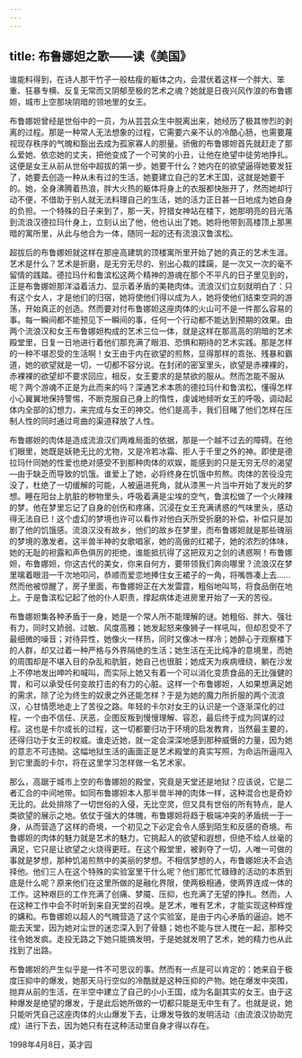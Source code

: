 ```yaml
---
---
---
```

title: 布鲁娜妲之歌——读《美国》
---




谁能料得到，在诗人那干竹子一般枯瘦的躯体之内，会潜伏着这样一个胖大、笨重、狂暴专横、反复无常而又阴郁至极的艺术之魂？她就是日夜兴风作浪的布鲁娜妲，城市上空那块阴暗的领地里的女王。

布鲁娜妲曾经是世俗中的一员，为从芸芸众生中脱离出来，她经历了极其惨烈的剥离的过程。那是一种常人无法想象的过程，它需要六亲不认的冷酷心肠，也需要蔑视现存秩序的气魄和豁出去成为孤家寡人的胆量。骄傲的布鲁娜妲首先就赶走了那么爱她、依恋她的丈夫，把他变成了一个可笑的小丑，让他在绝望中徒劳地挣扎。这便是女王从前从世俗中超拔的第一步。她要干什么？她内在的欲望逼得她要发狂了，她要去创造一种从未有过的生活，她要建立自己的艺术王国，这就是她要干的。她，全身沸腾着热浪，胖大火热的躯体将身上的衣服都快胀开了，然而她却行动不便，不借助于别人就无法料理自己的生活，她的活力正日甚一日地成为她自身的负担。一个特殊的日子来到了，那一天，狩猎女神站在楼下，她那明亮的目光落到流浪汉德拉玛什身上，立刻认出了他，他也认出了她。她将他带到高楼顶上那黑暗的寓所里，从此与他合为一体，随同一起的还有流浪汉鲁滨松。

超拔后的布鲁娜妲就这样在那座高建筑的顶楼寓所里开始了她的真正的艺术生涯。艺术是什么？艺术是折磨，是无穷无尽的、别出心裁的蹂躏，是一次又一次的毫不留情的践踏。德拉玛什和鲁滨松这两个精神的游魂在那个不平凡的日子里见到的，正是布鲁娜妲那洋溢着活力、显示着矛盾的美艳肉体。流浪汉们立刻就明白了：只有这个女人，才是他们的归宿，她将使他们得以成为人，她将使他们结束空洞的游荡，开始真正的创造。然而要对付布鲁娜妲这座肉体的火山可不是一件那么容易的事。每一瞬间都不能预见下一瞬间的事，任何一个行动都不能达到预期的效果。由两个流浪汉和女王布鲁娜妲构成的艺术三位一体，就是这样在那高高的阴暗的艺术殿堂里，日复一日地进行着他们那充满了眼泪、恐惧和期待的艺术实践。那是怎样的一种不堪忍受的生活啊！女王由于内在欲望的煎熬，显得那样的乖张、残暴和霸道，她的欲望就是一切，一切都不容分说。在封闭的密室里头，欲望是赤裸裸的，赤裸裸的欲望却不要求回应，相反，女王要求的是禁欲的服从。然而怎能不服从呢？两个游魂不正是为此而来的吗？深通艺术本质的德拉玛什和鲁滨松，懂得怎样小心翼翼地保持警惕，不断克服自己身上的惰性，虔诚地倾听女王的呼吸，调动起体内全部的幻想力，来完成与女王的神交。他们是高手，我们目睹了他们怎样在压制人性的同时通过弯曲的渠道释放了人性。

布鲁娜妲的肉体是造成流浪汉们两难局面的依据，那是一个越不过去的障碍。在他们眼里，她既是妖艳无比的尤物，又是冷若冰霜、拒人于千里之外的神。即使是德拉玛什同她的性爱也绝对感受不到那种肉体的欢娱，能感到的只是无穷无尽的渴望—由于缺乏而导致的饥饿。谁爱上了她，必将终身在饥饿中煎熬。肉体的苦役没完没了，杜绝了一切缓解的可能，人被逼进死角，就从漆黑一片当中开始了发光的梦想。睡在阳台上肮脏的秽物里头，呼吸着满是尘埃的空气，鲁滨松做了一个火辣辣的梦。他在梦里忘记了自身的创伤和疼痛，沉浸在女王充满诱惑的气味里头，感动得无法自已！这个虚幻的梦境也许可以看作对他白天所受折磨的补偿，补偿只是加剧了他的饥饿感。流浪汉没有故乡，他们的故乡在梦里，而布鲁娜妲就是那些瑰丽的梦境的激发者。这半兽半神的女歌唱家，她的高傲的红裙子，她的浓烈的体味，她的无耻的袒露和声色俱厉的拒绝，谁能抵抗得了这把双刃之剑的诱惑啊！布鲁娜妲，布鲁娜妲，你这古代的美女，你来自何方，要带领我们奔向哪里？流浪汉在梦里噙着眼泪一千次地叩问，恭顺而爱恋地捧住女王裙子的一角，将嘴唇凑上去……然而他被惊醒了，房子里面，布鲁娜妲正在大发雷霆，粗俗地叫骂，将食品倒在地上。于是鲁滨松记起了他的仆人职责，撑起病体走进房里开始了一天的苦役。

布鲁娜妲集各种矛盾于一身，她是一个常人所不能理解的谜。她粗俗、胖大、强壮有力，同时又娇弱、过敏、风度高雅；她发起怒来像狮子一样吼叫，但却忍受不了最细微的噪音；对待异性，她像火一样热，同时又像冰一样冷；她醉心于观察楼下的人群，却又过着一种严格与外界隔绝的生活；她生活在无比纯净的意境里，而她的周围却是不堪入目的杂乱和肮脏，她自己也很脏；她成天为疾病缠绕，躺在沙发上不停地发出呻吟和喊叫，而实际上她又有着一个可以消化变质食品的无比强健的胃，和可以承受任何变故打击的有力的心脏。这样一个布鲁娜妲，人如果想满足她的需求，除了沦为终生的奴隶之外还能怎样？于是为她的魔力所折服的两个流浪汉，心甘情愿地走上了苦役之路。年轻的卡尔对女王的认识是一个逐渐深化的过程，一个由不信任、厌恶，企图反叛到慢慢理解、容忍，最后终于成为同谋的过程。这也是卡尔成长的过程，这一切都要归功于环境的启发教育，当然最主要的，还得归功于女王的权威。谁走近她，就一定会深深地感到那种威慑的力量，因为她的意志不可违拗。这幅地狱生活的画面正是艺术殿堂的真实写照，为命运所逼闯入到它里面的卡尔，将在这里学习怎样做一名艺术家。

那么，高踞于城市上空的布鲁娜妲的殿堂，究竟是天堂还是地狱？应该说，它是二者汇合的中间地带。如同布鲁娜妲本人那半兽半神的肉体一样，这种混合也是奇妙无比的。此处排除了一切世俗的入侵，无比空灵，但又具有世俗的所有特点，是人类欲望的展示之地。依仗于强大的体魄，布鲁娜妲将趋于极端冲突的矛盾统一于一身，从而营造了这样的奇境，一个初见之下必定会令人感到陌生和反感的奇境。布鲁娜妲的肉体的魅力就是艺术的魅力，它挑起人的欲望和遐想，但绝不给人丝毫的满足，它只是让欲望之火烧得更旺。在这个殿堂里，被剥夺了一切，人唯一可做的事就是梦想，那种饥渴煎熬中的美丽的梦想。不相信梦想的人，布鲁娜妲决不会选择他。他们三人在这个特殊的实验室里干什么呢？他们那忙忙碌碌的活动的本质到底是什么呢？原来他们在这里所做的是融化界限，使两极相通，使两界连成一体的工作。这种艰巨的工作充满了创痛、梦魇、压抑，也充满了无望的挣扎。然而，人在这种工作中会不时听到来自天堂的召唤。是艺术，唯有艺术，才能实现这种辉煌的媾和。布鲁娜妲以超人的气魄营造了这个实验室，是由于内心矛盾的逼迫。她不能去天堂，因为她对尘世的迷恋深入到了骨髓；她也不能与世人搅在一起，那种交往令她发疯。走投无路之下她只能搞发明，于是她就发明了艺术，她的精力也从此找到了出路。

布鲁娜妲的产生似乎是一件不可思议的事。然而有一点是可以肯定的：她来自于极度压抑中的爆发，她那天马行空似的冷酷就是这种压抑的产物。她在爆发中突围，抛弃从前的生活，在半空中建立了自己的小小王国，成为名副其实的女王。由于这种爆发是绝望的爆发，于是此后她所做的一切都只能是无中生有了。也就是说，她只能听凭自己这座肉体的火山爆发下去，让爆发导致的发明活动（由流浪汉协助完成）进行下去，因为她只有在这种活动里自身才得以存在。

1998年4月8日，英才园